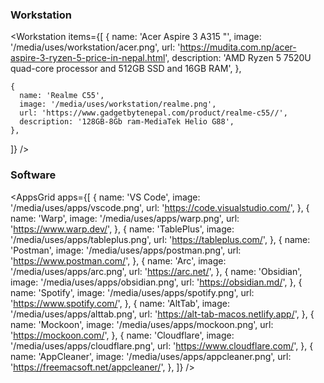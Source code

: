 ### Workstation

<Workstation
  items={[
    {
      name: 'Acer Aspire 3 A315 "',
      image: '/media/uses/workstation/acer.png',
      url: 'https://mudita.com.np/acer-aspire-3-ryzen-5-price-in-nepal.html',
      description:
        'AMD Ryzen 5 7520U quad-core processor and 512GB SSD and 16GB RAM',
    },

    {
      name: 'Realme C55',
      image: '/media/uses/workstation/realme.png',
      url: 'https://www.gadgetbytenepal.com/product/realme-c55//',
      description: '128GB-8Gb ram-MediaTek Helio G88',
    },

]}
/>

### Software

<AppsGrid
  apps={[
    {
      name: 'VS Code',
      image: '/media/uses/apps/vscode.png',
      url: 'https://code.visualstudio.com/',
    },
    {
      name: 'Warp',
      image: '/media/uses/apps/warp.png',
      url: 'https://www.warp.dev/',
    },
    {
      name: 'TablePlus',
      image: '/media/uses/apps/tableplus.png',
      url: 'https://tableplus.com/',
    },
    {
      name: 'Postman',
      image: '/media/uses/apps/postman.png',
      url: 'https://www.postman.com/',
    },
    {
      name: 'Arc',
      image: '/media/uses/apps/arc.png',
      url: 'https://arc.net/',
    },
    {
      name: 'Obsidian',
      image: '/media/uses/apps/obsidian.png',
      url: 'https://obsidian.md/',
    },
    {
      name: 'Spotify',
      image: '/media/uses/apps/spotify.png',
      url: 'https://www.spotify.com/',
    },
    {
      name: 'AltTab',
      image: '/media/uses/apps/alttab.png',
      url: 'https://alt-tab-macos.netlify.app/',
    },
    {
      name: 'Mockoon',
      image: '/media/uses/apps/mockoon.png',
      url: 'https://mockoon.com/',
    },
    {
      name: 'Cloudflare',
      image: '/media/uses/apps/cloudflare.png',
      url: 'https://www.cloudflare.com/',
    },
    {
      name: 'AppCleaner',
      image: '/media/uses/apps/appcleaner.png',
      url: 'https://freemacsoft.net/appcleaner/',
    },
  ]}
/>
